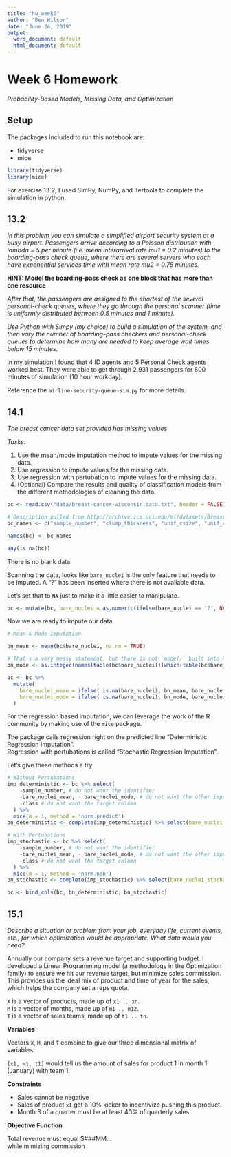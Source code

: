 ---
title: "hw_week6"
author: "Ben Wilson"
date: "June 24, 2019"
output:
  word_document: default
  html_document: default
---

# Week 6 Homework

*Probability-Based Models, Missing Data, and Optimization*

## Setup

The packages included to run this notebook are:

- tidyverse
- mice

```{r setup, include=FALSE}
library(tidyverse)
library(mice)
```

For exercise 13.2, I used SimPy, NumPy, and Itertools to complete the simulation in python.

## 13.2

*In this problem you can simulate a simplified airport security system at a busy airport. Passengers arrive according to a Poisson distribution with lambda = 5 per minute (i.e. mean interarrival rate mu1 = 0.2 minutes) to the boarding-pass check queue, where there are several servers who each have exponential services time with mean rate mu2 = 0.75 minutes.*

**HINT: Model the boarding-pass check as one block that has more than one resource**

*After that, the passengers are assigned to the shortest of the several personal-check queues, where they go through the personal scanner (time is uniformly distributed between 0.5 minutes and 1 minute).*

*Use Python with Simpy (my choice) to build a simulation of the system, and then vary the number of boarding-pass checkers and personal-check queues to determine how many are needed to keep average wait times below 15 minutes.*

In my simulation I found that 4 ID agents and 5 Personal Check agents worked best. They were able to get through 2,931 passengers for 600 minutes of simulation (10 hour workday).

Reference the `airline-security-queue-sim.py` for more details.

## 14.1

*The breast cancer data set provided has missing values*

*Tasks:*

1. Use the mean/mode imputation method to impute values for the missing data.
2. Use regression to impute values for the missing data.
3. Use regression with pertubation to impute values for the missing data.
4. (Optional) Compare the results and quality of classification models from the different methodologies of cleaning the data.

```{r}
bc <- read.csv("data/breast-cancer-wisconsin.data.txt", header = FALSE)

# Description pulled from http://archive.ics.uci.edu/ml/datasets/Breast+Cancer+Wisconsin+%28Original%29
bc_names <- c("sample_number", "clump_thickness", "unif_csize", "unif_cshape", "adhesion", "epith_csize", "bare_nuclei", "bland_chromatin", "normal_nucleoli", "mitoses", "class")

names(bc) <- bc_names
```

```{r}
any(is.na(bc))
```

There is no blank data.

Scanning the data, looks like `bare_nuclei` is the only feature that needs to be imputed. A "?" has been inserted where there is not available data.

Let's set that to `NA` just to make it a little easier to manipulate.

```{r}
bc <- mutate(bc, bare_nuclei = as.numeric(ifelse(bare_nuclei == '?', NA, bare_nuclei)))
```

Now we are ready to impute our data.

```{r}
# Mean & Mode Imputation

bn_mean <- mean(bc$bare_nuclei, na.rm = TRUE)

# That's a very messy statement, but there is not `mode()` built into R surprisingly!
bn_mode <- as.integer(names(table(bc$bare_nuclei))[which(table(bc$bare_nuclei) == max(table(bc$bare_nuclei)))])

bc <- bc %>% 
  mutate(
    bare_nuclei_mean = ifelse( is.na(bare_nuclei), bn_mean, bare_nuclei ),
    bare_nuclei_mode = ifelse( is.na(bare_nuclei), bn_mode, bare_nuclei )
  )
```

For the regression based imputation, we can leverage the work of the R community by making use of the `mice` package. 

The package calls regression right on the predicted line "Deterministic Regression Imputation".  
Regression with pertubations is called "Stochastic Regression Imputation".

Let's give these methods a try.

```{r}
# WIthout Pertubations
imp_deterministic <- bc %>% select(
    -sample_number, # do not want the identifier
    -bare_nuclei_mean, - bare_nuclei_mode, # do not want the other imputed columns
    -class # do not want the target column
  ) %>% 
  mice(m = 1, method = 'norm.predict')
bn_deterministic <- complete(imp_deterministic) %>% select(bare_nuclei_deterministic = bare_nuclei)

# With Pertubations
imp_stochastic <- bc %>% select(
    -sample_number, # do not want the identifier
    -bare_nuclei_mean, - bare_nuclei_mode, # do not want the other imputed columns
    -class # do not want the target column
  ) %>% 
  mice(m = 1, method = 'norm.nob')
bn_stochastic <- complete(imp_stochastic) %>% select(bare_nuclei_stochastic = bare_nuclei)

bc <- bind_cols(bc, bn_deterministic, bn_stochastic)
```

## 15.1

*Describe a situation or problem from your job, everyday life, current events, etc., for which optimization would be appropriate. What data would you need?*

Annually our company sets a revenue target and supporting budget. I developed a Linear Programming model (a methodology in the Optimization family) to ensure we hit our revenue target, but minimize sales commission. This provides us the ideal mix of product and time of year for the sales, which helps the company set a reps quota.

`X` is a vector of products, made up of `x1 .. xn`.  
`M` is a vector of months, made up of `m1 .. m12`.  
`T` is a vector of sales teams, made up of `t1 .. tn`.

**Variables**

Vectors `X`, `M`, and `T` combine to give our three dimensional matrix of variables.

`[x1, m1, t1]` would tell us the amount of sales for product 1 in month 1 (January) with team 1.


**Constraints**  

- Sales cannot be negative
- Sales of product `x1` get a 10% kicker to incentivize pushing this product.
- Month 3 of a quarter must be at least 40% of quarterly sales.

**Objective Function**  

Total revenue must equal $###MM...  
while mimizing commission
